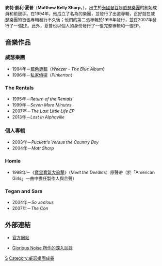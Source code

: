 {{Infobox entertainer
|Name = 麥特·夏普
|Background = non_vocal_instrumentalist
|Img = Matt Sharp photo by Josh Alder.jpg
|Img_capt = 個人巡迴演出後的麥特·夏普，在2004年9月22日攝於[[俄勒岡州|俄勒岡州]][[尤金_(俄勒岡州)|尤金]]
|Birth_name = Matthew Kelly Sharp
|Born = {{Birth date and age|1969|9|22|mf=y}}
|Origin = [[維吉尼亞州|維吉尼亞州]][[阿靈頓縣_(維吉尼亞州)|阿靈頓縣]]
|Genre = [[搖滾樂|搖滾]]
|Occupation = [[低音吉他|低音吉他手]]、[[合聲|合聲]]、[[主唱|主唱]]、[[歌手|歌手]]、[[作曲家|作曲家]]
|Instrument = [[低音吉他|低音吉他]]<br />[[歌唱|歌唱]]<br />[[吉他|吉他]]<br />[[慕格電子音響合成器|慕格電子音響合成器]]<br />[[爵士鼓|爵士鼓]]
|Label = Geffen Records、華納
|Associated_acts = [[威瑟樂團|威瑟樂團]]<br />[[The_Rentals|The Rentals]]<br />[[Tegan_and_Sara|Tegan and Sara]]
}}
'''麥特·凱利·夏普'''（'''Matthew Kelly Sharp'''，{{bd|1969年|9月22日|}}），出生於[[泰國|泰國]][[曼谷|曼谷]]是[[威瑟樂團|威瑟樂團]]的創始成員和前鼓手。在1994年，他成立了名為{{link-en|The Rentals|The Rentals}}的樂團，並發行了出道專輯，正好就在威瑟樂團的首張專輯發行不久後；他們的第二張專輯於1999年發行，並在2007年發行了一張[[EP|EP]]。此外，夏普也以個人的身份發行了一張完整專輯和一張EP。

== 音樂作品 ==
===威瑟樂團===
* 1994年－[[藍色專輯|藍色專輯]]（''Weezer'' - ''The Blue Album''）
* 1996年－[[私家偵探_(威瑟樂團)|私家偵探]]（''Pinkerton''）

===The Rentals===
* 1995年－''Return of the Rentals''
* 1999年－''Seven More Minutes''
* 2007年－''The Last Little Life EP''
* 2013年－''Lost in Alphaville''

===個人專輯===
* 2003年－''Puckett's Versus the Country Boy''
* 2004年－''Matt Sharp''

===Homie===
* 1998年－《[[寶里寶氣大追擊|寶里寶氣大追擊]]》（''Meet the Deedles''）原聲帶（於「American Girls」一曲中擔任製作人與合聲）

===Tegan and Sara===
* 2004年－''So Jealous''
* 2007年－''The Con''

== 外部連結 ==
* {{en icon}}[https://web.archive.org/web/20031005165247/http://www.mattsharp.net/ 官方網站]
* {{en icon}}[http://www.gloriousnoise.com/features/2003/glorious_noise_interview_with_2.php Glorious Noise 所作的深入訪談]
{{Weezer}}

{{Authority control}}
{{DEFAULTSORT:Sharp, Matt}}
[[Category:美國貝斯手|S]]
[[Category:威瑟樂團成員|Category:威瑟樂團成員]]